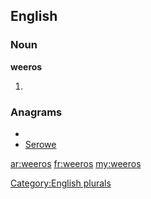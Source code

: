 ==English==

===Noun===
'''weeros'''

# {{plural of|[[weero]]}}

===Anagrams===
* {{alphagram|eeorsw}}
* [[Serowe#English|Serowe]]

[[Category:English plurals]]

[[ar:weeros]]
[[fr:weeros]]
[[my:weeros]]
